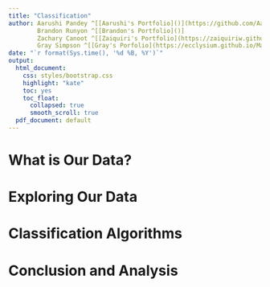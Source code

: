 ```yaml
---
title: "Classification"
author: Aarushi Pandey ^[[Aarushi's Portfolio]()](https://github.com/Aarushi-Pandey/Portfolio_ML)
        Brandon Runyon ^[[Brandon's Portfolio]()]
        Zachary Canoot ^[[Zaiquiri's Portfolio](https://zaiquiriw.github.io/ml-portfolio/)]
        Gray Simpson ^[[Gray's Porfolio](https://ecclysium.github.io/MachineLearning_Portfolio/)]
date: "`r format(Sys.time(), '%d %B, %Y')`"
output:
  html_document:
    css: styles/bootstrap.css
    highlight: "kate"
    toc: yes
    toc_float:
      collapsed: true
      smooth_scroll: true
  pdf_document: default
---
```


# What is Our Data?

# Exploring Our Data

# Classification Algorithms

# Conclusion and Analysis